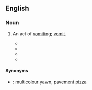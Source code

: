 {{also|liquid-laugh}}
==English==

===Noun===
{{en-noun}}

# {{lb|en|Australia|colloquial|slang|jocular}} An act of [[vomit]]ing; [[vomit]].
#* {{quote-newsgroup
|title=Trish and Social Responsibility - like chalk and cheese
|group=alt.flame
|author=Stephen King
|date=May 19, 1990
|passage=The Australian national passtime is drinking as much Foster's as possible and then spewing it up again (recently all over the net). This is followed by another round of drinking, another '''liquid laugh''', more drinking, yet another rainbow smile, more drinking, and so on.
<!--|url=http://groups.google.com/group/alt.flame/browse_thread/thread/6fbb19c357fc8bc0/b486e53132f0b7ea?hl=en&q=%22liquid+laugh%22|%22liquid+laughs%22#b486e53132f0b7ea-->}}
#* {{quote-newsgroup
|title=MY VOTE FOR THE STUPIDEST TNG EPI
|group=rec.arts.startrek.current
|author=K. Udo Weyer
|date=June 3, 1994
|passage=My vote for stupidest TNG plot was 'the Royale'. This was the one where the crew visits the hotel that is right out of a shlocky crime pulp. The whole premise (not to mention execution) of this episode made me want to do a '''liquid laugh'''.
<!--|url=http://groups.google.com/group/rec.arts.startrek.current/browse_thread/thread/cd9162a1a7bf6f9d/d3ab3a617545c674?hl=en&q=%22liquid+laugh%22|%22liquid+laughs%22#d3ab3a617545c674-->}}
#* {{quote-newsgroup
|title=Yamaha slightly bonkers?
|group=uk.rec.motorcycles
|author=Bastard Bear
|date=December 3, 1998
|passage=Thankfully, I have avoided the '''liquid laugh''' thus far but ... Hooray!  My chap's back with the meat pies!  Here goes nothing ...
<!--|url=http://groups.google.com/group/uk.rec.motorcycles/browse_thread/thread/45b65ce7abaa9238/e73ac2950968e484?hl=en&q=%22liquid+laugh%22|%22liquid+laughs%22#e73ac2950968e484-->}}
#* {{quote-newsgroup
|title=Airsickness
|group=rec.aviation.soaring
|author=Daniel Daly
|date=April 21, 2000
|passage=I've been flying for 20 years, and this one's the best I've seen for my friends who are prone to ''''liquid laughs'''.'
|url=http://groups.google.com/group/rec.aviation.soaring/browse_thread/thread/c37ceea365d88a18/33f462da0b59215b?hl=en&q=%22liquid+laughs%22#33f462da0b59215b}}

====Synonyms====
* {{qualifier|Australian|humorous}}: [[multicolour yawn]], [[pavement pizza]]